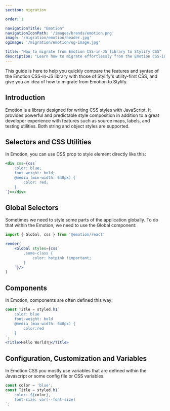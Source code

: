 ```yaml
---
section: migration

order: 1

navigationTitle: "Emotion"
navigationIconPath: '/images/brands/emotion.png'
image: '/migration/emotion/header.jpg'
ogImage: '/migration/emotion/og-image.jpg'

title: "How to migrate from Emotion CSS-in-JS library to Stylify CSS"
description: "Learn how to migrate effortlessly from the Emotion CSS-in-JS to Stylify's utility-first CSS and code faster with less code."
---
```


This guide is here to help you quickly compare the features and syntax of the Emotion CSS-in-JS library with those of Stylify's utility-first CSS, and give you an idea of how to migrate from Emotion to Stylify.

<MigrationNote />

## Introduction
Emotion is a library designed for writing CSS styles with JavaScript. It provides powerful and predictable style composition in addition to a great developer experience with features such as source maps, labels, and testing utilities. Both string and object styles are supported.

<MigrationStylifyDescription />

## Selectors and CSS Utilities

<MigrationCodeBlock image="emotion.png">
<div slot="tool">

In Emotion, you can use CSS prop to style element directly like this:
```jsx
<div css={css`
	color: blue;
	font-weight: bold;
	@media (min-width: 640px) {
		color: red;
	}
`}></div>
```

</div>
<div slot="stylify">

<MigrationStylifySelectors />


</div>
</MigrationCodeBlock>


## Global Selectors

<MigrationCodeBlock image="emotion.png">
<div slot="tool">

Sometimes we need to style some parts of the application globally. To do that within the Emotion, we need to use the Global component:
```jsx
import { Global, css } from '@emotion/react'

render(
	<Global styles={css`
		.some-class {
			color: hotpink !important;
		}
	`}/>
)
```

</div>
<div slot="stylify">

<MigrationStylifyCustomSelectors />

</div>
</MigrationCodeBlock>

## Components
<MigrationCodeBlock image="emotion.png">
<div slot="tool">

In Emotion, components are often defined this way:

```jsx
const Title = styled.h1`
	color: blue
	font-weight: bold
	@media (max-width: 640px) {
		color:red
	}
`;
<Title>Hello World!🎉</Title>
```

</div>
<div slot="stylify">

<MigrationStylifyComponents />

</div>
</MigrationCodeBlock>

## Configuration, Customization and Variables
<MigrationCodeBlock image="emotion.png">
<div slot="tool">

In Emotion CSS you mostly use variables that are defined within the Javascript or some config file or CSS variables.

```jsx
const color = 'blue';
const Title = styled.h1`
	color: ${color},
	font-size: var(--font-size)
`;
```

</div>
<div slot="stylify">

<MigrationStylifyVariables />

<MigrationStylifyVariablesCssInJs />

</div>
</MigrationCodeBlock>

<MigrationPageFooter />
